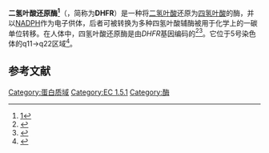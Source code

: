 {{PBB|geneid=1719}}
{{Infobox protein family
| Symbol = DHFR_1
| Name = 二氢叶酸还原酶
| image = PDB 8dfr EBI.jpg
| width = 
| caption = 鸡肝二氢叶酸还原酶的精制晶体[[结构|结构]]。3埃脱辅基酶与1.7埃还原型烟酰胺腺嘌呤二核苷酸磷酸全酶复合体
| Pfam = PF00186
| Pfam_clan = CL0387 
| InterPro = IPR001796
| SMART = 
| PROSITE = PDOC00072
| MEROPS = 
| SCOP = 1dhi
| TCDB = 
| OPM family = 
| OPM protein = 
| CAZy = 
| CDD = 
}}
{{Infobox protein family
| Symbol = DHFR_2
| Name = R67 dihydrofolate reductase
| image = PDB 2gqv EBI.jpg
| width = 
| caption = 质粒编码的二氢叶酸还原酶的高分辨率结构：水分子的五边形网络在d2-对称活性位点中
| Pfam = PF06442
| Pfam_clan =  
| InterPro = IPR009159
| SMART = 
| PROSITE = 
| MEROPS = 
| SCOP = 1vif
| TCDB = 
| OPM family = 
| OPM protein = 
| CAZy = 
| CDD = 
}}
'''二氢叶酸还原酶<ref>[http://www.term.gov.cn/pages/homepage/result2.jsp?id=331896&subid=10001798&subject=%E9%85%B6&subsys=%E7%94%9F%E7%89%A9%E5%8C%96%E5%AD%A6%E4%B8%8E%E5%88%86%E5%AD%90%E7%94%9F%E7%89%A9%E5%AD%A6]{{dead link|date=2018年2月 |bot=InternetArchiveBot |fix-attempted=yes }}</ref>'''（{{lang-en|Dihydrofolate reductase}}，简称为'''DHFR'''）是一种将[[二氢叶酸|二氢叶酸]]还原为[[四氢叶酸|四氢叶酸]]的酶，并以[[NADPH|NADPH]]作为电子供体，后者可被转换为多种四氢叶酸辅酶被用于化学上的一碳单位转移。在人体中，四氢叶酸还原酶是由''DHFR''基因编码的<ref name="pmid6961421">{{cite journal | author = Chen MJ, Shimada T, Moulton AD, Harrison M, Nienhuis AW | title = Intronless human dihydrofolate reductase genes are derived from processed RNA molecules | journal = Proc. Natl. Acad. Sci. U.S.A. | volume = 79 | issue = 23 | pages = 7435–9 | pmid = 6961421 | pmc = 347354 | doi = 10.1073/pnas.79.23.7435| url = |date=December 1982}}</ref><ref name="pmid6323448">{{cite journal | author = Chen MJ, Shimada T, Moulton AD, Cline A, Humphries RK, Maizel J, Nienhuis AW | title = The functional human dihydrofolate reductase gene | journal = J. Biol. Chem. | volume = 259 | issue = 6 | pages = 3933–43 | pmid = 6323448 | doi =  | url = http://www.jbc.org/cgi/pmidlookup?view=long&pmid=6323448 | issn =  | date = March 1984 | access-date = 2011-09-20 | archive-date = 2020-01-25 | archive-url = https://web.archive.org/web/20200125023249/http://www.jbc.org/content/259/6/3933.long | dead-url = no }}</ref>。它位于5号染色体的q11→q22区域<ref name="pmid6504041">{{cite journal |author=Funanage VL, Myoda TT, Moses PA, Cowell HR |title=Assignment of the human dihydrofolate reductase gene to the q11----q22 region of chromosome 5 |journal=Mol. Cell. Biol. |volume=4 |issue=10 |pages=2010–6 |pmid=6504041 |pmc=369017 |doi= |url=https://archive.org/details/sim_molecular-and-cellular-biology_1984-10_4_10/page/2010|date=October 1984}}</ref>。

==参考文献==
{{reflist}}
{{CH-NH氧化还原酶}}
{{维生素、辅酶与辅因子代谢}}
{{核苷酸代谢酶类}}
[[Category:蛋白质域|Category:蛋白质域]]
[[Category:EC_1.5.1|Category:EC 1.5.1]]
[[Category:酶|Category:酶]]